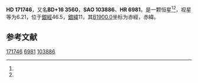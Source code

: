 {{Starbox begin
| name = HD 171746
}}
{{Starbox observe
| epoch = [[J2000.0|J2000.0]]
| constell = {{星座名待查}}<ref name=SIMBAD>{{cite web
 | url=http://simbad.u-strasbg.fr/simbad/sim-id?Ident=HR+6981
 | title =Pulsating variable Star
 | publisher=Centre de Données astronomiques de Strasbourg
 | work=SIMBAD
 | accessdate=2012-07-13}}</ref><ref name=DATA>{{cite web
 | url=http://vizier.u-strasbg.fr/viz-bin/VizieR-5?-out.add=.&-source=5050&-corr=PK=HR&-out.max=9999&HR=6981
 | title=VizieR Detailed Page
 | accessdate=2012-07-13
 | archive-date=2016-03-05
 | archive-url=https://web.archive.org/web/20160305195000/http://vizier.u-strasbg.fr/viz-bin/VizieR-5?-out.add=.&-source=5050&-corr=PK=HR&-out.max=9999&HR=6981
 | dead-url=no
 }}</ref>
| 星官 = 
| ra = {{RA|18|35|53.2}}<ref name=SIMBAD /><ref name=DATA />
| dec = {{DEC|+16|58|32}}<ref name=SIMBAD /><ref name=DATA />
| appmag_v = 6.21<ref name=SIMBAD /><ref name=DATA />
}}
{{Starbox character
| class = G2V+G2V<ref name=SIMBAD /><ref name=DATA />
| b-v = 0.53<ref name=SIMBAD /><ref name=DATA />
| u-b = 0.01<ref name=SIMBAD /><ref name=DATA />
| r-i = <ref name=SIMBAD /><ref name=DATA />
| variable = 
}}
{{Starbox astrometry
| radial_v = 0.01
| prop_mo_ra = 10
| parallax = 0.02
| p_error = 
}}
{{Starbox catalog
| names =BD+16 3560，[[SAO星表|SAO]] 103886，[[HD星表|HD]] 171746，[[HR星表|HR]] 6981}}
{{Starbox reference |Simbad=HR+6981}}
{{Starbox end}}

'''HD 171746'''，又名'''BD+16 3560'''，'''SAO 103886'''、'''HR 6981'''，是一颗恒星<ref name=SIMBAD /><ref name=DATA />，视星等为6.21，位于[[銀道座標系|銀經]]46.5，[[銀道座標系|銀緯]]11，其[[B1900.0|B1900.0]]坐标为赤經{{RA|18|31|25.7}}，赤緯{{DEC|+16|11|45}}。

== 参考文献 ==
{{reflist}}

{{star-stub}}

[[Category:HD和HDE天體|171746]]
[[Category:HR天體|6981]]
[[Category:SAO天體|103886]]
